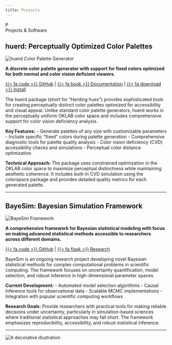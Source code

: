 ```yaml
---
title: Projects
---
```


```{=html}
<div class="manuscript-header">
  <div class="illuminated-initial">P</div>
  <div class="manuscript-title">Projects & Software</div>
</div>
```


## huerd: Perceptually Optimized Color Palettes

```{=html}
<div class="project-showcase">
  <div class="project-banner">
    <img src="https://sims1253.github.io/huerd/reference/figures/logo.png" alt="huerd Color Palette Generator"/>
  </div>
  <div class="project-details">
```

**A discrete color palette generator with support for fixed colors optimized for both normal and color vision deficient viewers.**

[{{< fa code >}} GitHub](https://github.com/sims1253/huerd) | [{{< fa book >}} Documentation](https://github.com/sims1253/huerd#readme) | [{{< fa download >}} Install](https://github.com/sims1253/huerd#installation)

The huerd package (short for "Herding hues") provides sophisticated tools for creating perceptually distinct color palettes optimized for accessibility and visual appeal. Unlike standard color palette generators, huerd works in the perceptually uniform OKLAB color space and includes comprehensive support for color vision deficiency analysis.

**Key Features:**
- Generate palettes of any size with customizable parameters
- Include specific "fixed" colors during palette generation
- Comprehensive diagnostic tools for palette quality analysis
- Color vision deficiency (CVD) accessibility checks and simulations
- Perceptual color distance optimization

**Technical Approach:**
The package uses constrained optimization in the OKLAB color space to maximize perceptual distinctness while maintaining aesthetic coherence. It includes built-in CVD simulation using the colorspace package and provides detailed quality metrics for each generated palette.

```{=html}
  </div>
</div>
```

----

## BayeSim: Bayesian Simulation Framework

```{=html}
<div class="project-showcase">
  <div class="project-banner">
    <img src="project_2_banner.png" alt="BayeSim Framework"/>
  </div>
  <div class="project-details">
```

**A comprehensive framework for Bayesian statistical modeling with focus on making advanced statistical methods accessible to researchers across different domains.**

[{{< fa code >}} GitHub](https://github.com/scholzmx) | [{{< fa flask >}} Research](../research.qmd)

BayeSim is an ongoing research project developing novel Bayesian statistical methods for complex computational problems in scientific computing. The framework focuses on uncertainty quantification, model selection, and robust inference in high-dimensional parameter spaces.

**Current Development:**
- Automated model selection algorithms
- Causal inference tools for observational data
- Scalable MCMC implementations
- Integration with popular scientific computing workflows

**Research Goals:**
Provide researchers with practical tools for making reliable decisions under uncertainty, particularly in simulation-based sciences where traditional statistical approaches may fall short. The framework emphasizes reproducibility, accessibility, and robust statistical inference.

```{=html}
  </div>
</div>
```

----

```{=html}
<div class="colophon">
    <img src="/img/ovid4footer.svg" alt="A decorative illustration">
</div>
```
